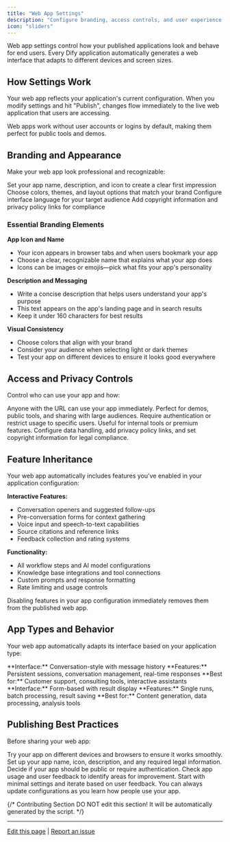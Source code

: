 ```yaml
---
title: "Web App Settings"
description: "Configure branding, access controls, and user experience settings for your published web applications"
icon: "sliders"
---
```


Web app settings control how your published applications look and behave for end users. Every Dify application automatically generates a web interface that adapts to different devices and screen sizes.

## How Settings Work

Your web app reflects your application's current configuration. When you modify settings and hit "Publish", changes flow immediately to the live web application that users are accessing.

<Info>
Web apps work without user accounts or logins by default, making them perfect for public tools and demos.
</Info>

## Branding and Appearance

Make your web app look professional and recognizable:

<CardGroup cols={2}>
  <Card title="App Identity" icon="id-card">
    Set your app name, description, and icon to create a clear first impression
  </Card>
  <Card title="Visual Design" icon="palette">
    Choose colors, themes, and layout options that match your brand
  </Card>
  <Card title="Language Settings" icon="globe">
    Configure interface language for your target audience
  </Card>
  <Card title="Legal Pages" icon="scale">
    Add copyright information and privacy policy links for compliance
  </Card>
</CardGroup>

### Essential Branding Elements

**App Icon and Name**
- Your icon appears in browser tabs and when users bookmark your app
- Choose a clear, recognizable name that explains what your app does
- Icons can be images or emojis—pick what fits your app's personality

**Description and Messaging**
- Write a concise description that helps users understand your app's purpose
- This text appears on the app's landing page and in search results
- Keep it under 160 characters for best results

**Visual Consistency**
- Choose colors that align with your brand
- Consider your audience when selecting light or dark themes
- Test your app on different devices to ensure it looks good everywhere

## Access and Privacy Controls

Control who can use your app and how:

<AccordionGroup>
  <Accordion title="Public Access (Default)">
    Anyone with the URL can use your app immediately. Perfect for demos, public tools, and sharing with large audiences.
  </Accordion>
  
  <Accordion title="Access Controls">
    Require authentication or restrict usage to specific users. Useful for internal tools or premium features.
  </Accordion>
  
  <Accordion title="Privacy Settings">
    Configure data handling, add privacy policy links, and set copyright information for legal compliance.
  </Accordion>
</AccordionGroup>

## Feature Inheritance

Your web app automatically includes features you've enabled in your application configuration:

**Interactive Features:**
- Conversation openers and suggested follow-ups
- Pre-conversation forms for context gathering  
- Voice input and speech-to-text capabilities
- Source citations and reference links
- Feedback collection and rating systems

**Functionality:**
- All workflow steps and AI model configurations
- Knowledge base integrations and tool connections
- Custom prompts and response formatting
- Rate limiting and usage controls

<Warning>
Disabling features in your app configuration immediately removes them from the published web app.
</Warning>

## App Types and Behavior

Your web app automatically adapts its interface based on your application type:

<Tabs>
  <Tab title="Chat Applications">
    **Interface:** Conversation-style with message history
    **Features:** Persistent sessions, conversation management, real-time responses
    **Best for:** Customer support, consulting tools, interactive assistants
  </Tab>
  
  <Tab title="Workflow Applications">
    **Interface:** Form-based with result display
    **Features:** Single runs, batch processing, result saving
    **Best for:** Content generation, data processing, analysis tools
  </Tab>
</Tabs>

## Publishing Best Practices

Before sharing your web app:

<Steps>
  <Step title="Test the user experience">
    Try your app on different devices and browsers to ensure it works smoothly.
  </Step>
  
  <Step title="Configure essential settings">
    Set up your app name, icon, description, and any required legal information.
  </Step>
  
  <Step title="Review access controls">
    Decide if your app should be public or require authentication.
  </Step>
  
  <Step title="Monitor usage">
    Check app usage and user feedback to identify areas for improvement.
  </Step>
</Steps>

<Tip>
Start with minimal settings and iterate based on user feedback. You can always update configurations as you learn how people use your app.
</Tip>

{/*
Contributing Section
DO NOT edit this section!
It will be automatically generated by the script.
*/}

---

[Edit this page](https://github.com/langgenius/dify-docs/edit/main/en/documentation/pages/publish/web-app-settings.mdx) | [Report an issue](https://github.com/langgenius/dify-docs/issues/new?template=docs.yml)

